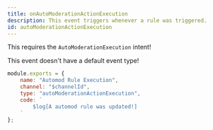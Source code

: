```yaml
---
title: onAutoModerationActionExecution
description: This event triggers whenever a rule was triggered.
id: autoModerationActionExecution
---
```



<Aside title="Intents">

This requires the `AutoModerationExecution` intent!

</Aside>

<Example>

<div slot="default">

This event doesn't have a default event type!

</div>
<div slot="handler">

```js
module.exports = {
    name: "Automod Rule Execution",
    channel: "$channelId",
    type: "autoModerationActionExecution",
    code: `
        $log[A automod rule was updated!]
    `
};
```

</div>
</Example>
